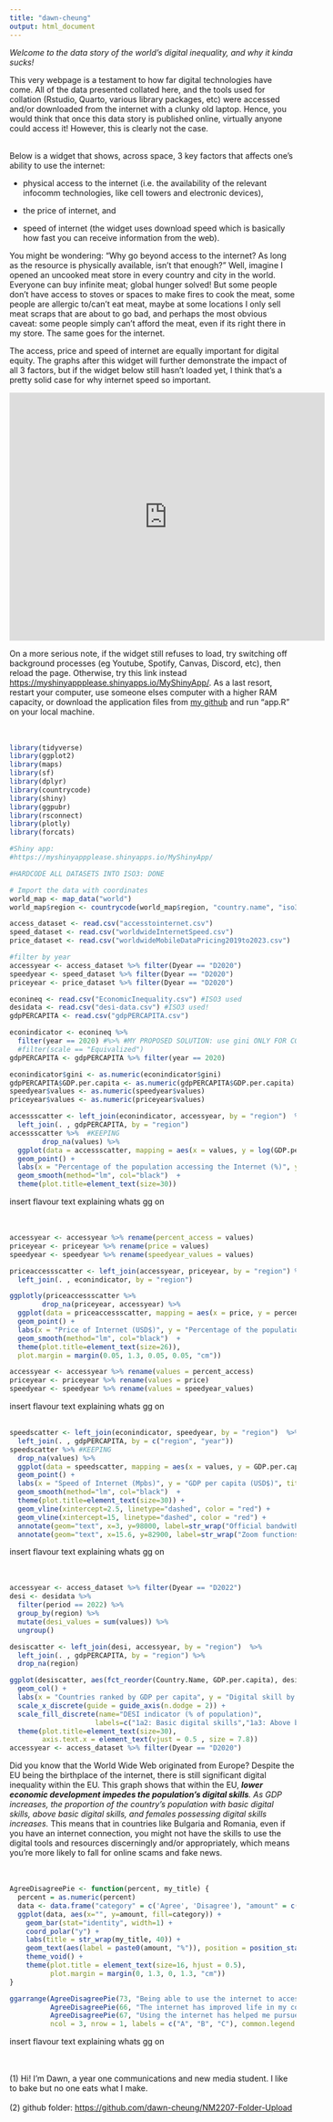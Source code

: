 ```yaml
---
title: "dawn-cheung"
output: html_document
---
```


*Welcome to the data story of the world's digital inequality, and why it kinda sucks!*

This very webpage is a testament to how far digital technologies have come. All of the data presented collated here, and the tools used for collation (Rstudio, Quarto, various library packages, etc) were accessed and/or downloaded from the internet with a clunky old laptop. Hence, you would think that once this data story is published online, virtually anyone could access it! However, this is clearly not the case. <br><br>

Below is a widget that shows, across space, 3 key factors that affects one's ability to use the internet:

-   physical access to the internet (i.e. the availability of the relevant infocomm technologies, like cell towers and electronic devices),

-   the price of internet, and

-   speed of internet (the widget uses download speed which is basically how fast you can receive information from the web). <br>

You might be wondering: "Why go beyond access to the internet? As long as the resource is physically available, isn't that enough?" Well, imagine I opened an uncooked meat store in every country and city in the world. Everyone can buy infinite meat; global hunger solved! But some people don't have access to stoves or spaces to make fires to cook the meat, some people are allergic to/can't eat meat, maybe at some locations I only sell meat scraps that are about to go bad, and perhaps the most obvious caveat: some people simply can't afford the meat, even if its right there in my store. The same goes for the internet.

The access, price and speed of internet are equally important for digital equity. The graphs after this widget will further demonstrate the impact of all 3 factors, but if the widget below still hasn't loaded yet, I think that's a pretty solid case for why internet speed so important.

<iframe height="435" width="110%" frameborder="no" src="https://myshinyappplease.shinyapps.io/MyShinyApp/">

</iframe>

On a more serious note, if the widget still refuses to load, try switching off background processes (eg Youtube, Spotify, Canvas, Discord, etc), then reload the page. Otherwise, try this link instead <a href = https://myshinyappplease.shinyapps.io/MyShinyApp/>https://myshinyappplease.shinyapps.io/MyShinyApp/</a>. As a last resort, restart your computer, use someone elses computer with a higher RAM capacity, or download the application files from <a href = https://github.com/dawn-cheung/dawn-cheung.github.io/tree/main/MyShinyApp>my github</a> and run "app.R" on your local machine.<br><br><br>

```r
library(tidyverse)
library(ggplot2)
library(maps)
library(sf)
library(dplyr)
library(countrycode)
library(shiny)
library(ggpubr)
library(rsconnect)
library(plotly)
library(forcats)

#Shiny app:
#https://myshinyappplease.shinyapps.io/MyShinyApp/

#HARDCODE ALL DATASETS INTO ISO3: DONE

# Import the data with coordinates
world_map <- map_data("world")
world_map$region <- countrycode(world_map$region, "country.name", "iso3c")

access_dataset <- read.csv("accesstointernet.csv")
speed_dataset <- read.csv("worldwideInternetSpeed.csv")
price_dataset <- read.csv("worldwideMobileDataPricing2019to2023.csv")

#filter by year
accessyear <- access_dataset %>% filter(Dyear == "D2020")
speedyear <- speed_dataset %>% filter(Dyear == "D2020")
priceyear <- price_dataset %>% filter(Dyear == "D2020")

econineq <- read.csv("EconomicInequality.csv") #ISO3 used
desidata <- read.csv("desi-data.csv") #ISO3 used!
gdpPERCAPITA <- read.csv("gdpPERCAPITA.csv")

econindicator <- econineq %>% 
  filter(year == 2020) #%>% #MY PROPOSED SOLUTION: use gini ONLY FOR COLOURATION. do NOT use gini values for xy values
  #filter(scale == "Equivalized")
gdpPERCAPITA <- gdpPERCAPITA %>% filter(year == 2020)

econindicator$gini <- as.numeric(econindicator$gini)
gdpPERCAPITA$GDP.per.capita <- as.numeric(gdpPERCAPITA$GDP.per.capita)
speedyear$values <- as.numeric(speedyear$values)
priceyear$values <- as.numeric(priceyear$values)

accessscatter <- left_join(econindicator, accessyear, by = "region")  %>%
  left_join(. , gdpPERCAPITA, by = "region")
accessscatter %>%  #KEEPING
        drop_na(values) %>%
  ggplot(data = accessscatter, mapping = aes(x = values, y = log(GDP.per.capita), colour = gini)) +
  geom_point() + 
  labs(x = "Percentage of the population accessing the Internet (%)", y = "logarithm of GDP per capita", title = "How access to the internet affects economic output") +
  geom_smooth(method="lm", col="black")  +
  theme(plot.title=element_text(size=30))
```

insert flavour text explaining whats gg on <br><br><br>

```r
accessyear <- accessyear %>% rename(percent_access = values)
priceyear <- priceyear %>% rename(price = values)
speedyear <- speedyear %>% rename(speedyear_values = values)

priceaccessscatter <- left_join(accessyear, priceyear, by = "region") %>%
  left_join(. , econindicator, by = "region")

ggplotly(priceaccessscatter %>% 
        drop_na(priceyear, accessyear) %>%
  ggplot(data = priceaccessscatter, mapping = aes(x = price, y = percent_access, colour = Continental.region)) +
  geom_point() + 
  labs(x = "Price of Internet (USD$)", y = "Percentage of the population accessing the Internet (%)", title = "How price of internet affects access to the internet", colour = "Continental Region") +
  geom_smooth(method="lm", col="black")  +
  theme(plot.title=element_text(size=26)),
  plot.margin = margin(0.05, 1.3, 0.05, 0.05, "cm"))

accessyear <- accessyear %>% rename(values = percent_access)
priceyear <- priceyear %>% rename(values = price)
speedyear <- speedyear %>% rename(values = speedyear_values)
```

insert flavour text explaining whats gg on<br><br>

```r
speedscatter <- left_join(econindicator, speedyear, by = "region")  %>%
  left_join(. , gdpPERCAPITA, by = c("region", "year"))
speedscatter %>% #KEEPING
  drop_na(values) %>%
  ggplot(data = speedscatter, mapping = aes(x = values, y = GDP.per.capita, colour = gini)) +
  geom_point() + 
  labs(x = "Speed of Internet (Mpbs)", y = "GDP per capita (USD$)", title = "How economic development affects mean speed of internet") +
  geom_smooth(method="lm", col="black")  +
  theme(plot.title=element_text(size=30)) +
  geom_vline(xintercept=2.5, linetype="dashed", color = "red") +
  geom_vline(xintercept=15, linetype="dashed", color = "red") +
  annotate(geom="text", x=3, y=98000, label=str_wrap("Official bandwith requirements needed for Zoom to function", 15), color="black", fontsize=6, hjust = "left", lineheight = 0.8) +
  annotate(geom="text", x=15.6, y=82900, label=str_wrap("Zoom functions, but experiences buffer & poor video and audio quality", 20), color="black", fontsize=6, hjust = "left", lineheight = 0.8)
```

insert flavour text explaining whats gg on <br><br><br>

```r
accessyear <- access_dataset %>% filter(Dyear == "D2022")
desi <- desidata %>%
  filter(period == 2022) %>%
  group_by(region) %>%
  mutate(desi_values = sum(values)) %>%
  ungroup()

desiscatter <- left_join(desi, accessyear, by = "region")  %>%
  left_join(. , gdpPERCAPITA, by = "region") %>%
  drop_na(region)

ggplot(desiscatter, aes(fct_reorder(Country.Name, GDP.per.capita), desi_values, fill = indicator)) +
  geom_col() +
  labs(x = "Countries ranked by GDP per capita", y = "Digital skill by DESI index", title = "How economic development affects digital skills") +
  scale_x_discrete(guide = guide_axis(n.dodge = 2)) +
  scale_fill_discrete(name="DESI indicator (% of population)",
                     labels=c("1a2: Basic digital skills","1a3: Above basic digital skills","1a6: Females having at least basic skills"))+
  theme(plot.title=element_text(size=30),
        axis.text.x = element_text(vjust = 0.5 , size = 7.8))
accessyear <- access_dataset %>% filter(Dyear == "D2020")
```

Did you know that the World Wide Web originated from Europe? Despite the EU being the birthplace of the internet, there is still significant digital inequality within the EU. This graph shows that within the EU, ***lower economic development impedes the population's digital skills**. As GDP increases, the proportion of the country's population with basic digital skills, above basic digital skills, and females possessing digital skills increases.* This means that in countries like Bulgaria and Romania, even if you have an internet connection, you might not have the skills to use the digital tools and resources discerningly and/or appropriately, which means you're more likely to fall for online scams and fake news.<br><br><br>

```r
AgreeDisagreePie <- function(percent, my_title) {
  percent = as.numeric(percent)
  data <- data.frame("category" = c('Agree', 'Disagree'), "amount" = c(percent, 100-percent))
  ggplot(data, aes(x="", y=amount, fill=category)) +
    geom_bar(stat="identity", width=1) +
    coord_polar("y") +
    labs(title = str_wrap(my_title, 40)) +
    geom_text(aes(label = paste0(amount, "%")), position = position_stack(vjust = 0.5), size = 8.2) +
    theme_void() +
    theme(plot.title = element_text(size=16, hjust = 0.5),
          plot.margin = margin(0, 1.3, 0, 1.3, "cm"))
}

ggarrange(AgreeDisagreePie(73, "Being able to use the internet to access information and express opinions should be a human right"),
          AgreeDisagreePie(66, "The internet has improved life in my country"),
          AgreeDisagreePie(67, "Using the internet has helped me pursue my education or that of my household members"),
          ncol = 3, nrow = 1, labels = c("A", "B", "C"), common.legend = TRUE, legend = "bottom") 
```

insert flavour text explaining whats gg on <br><br><br>

\(1\) Hi! I'm Dawn, a year one communications and new media student. I like to bake but no one eats what I make.\
\
(2) github folder: <https://github.com/dawn-cheung/NM2207-Folder-Upload>
